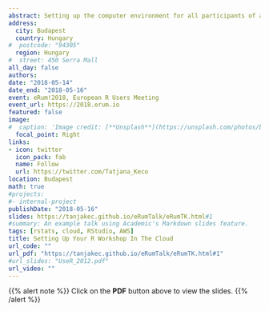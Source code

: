 ```yaml
---
abstract: Setting up the computer environment for all participants of an R workshop can be a daunting and exasperating task. Installing and setting up the softwares and obtaining necessary files could give a confusing tone right at the beginning of the workshop before you have even started with the programme delivery. Not messing up with setup and being able to start using R in the same fashion as other people in the group is desirable not just to the workshop participants, but to the instructor. There are a few options available for setting up RStudio in a browser. Using RStudio Server enables you to setup working environment tailored to your specific audience. It helps by removing any frustrations for the participants caused by downloads of the required files and installations from other workshop activities that you really want them to focus on. Setting up RStudio Server on Amazon Web Service (ASW), called an EC2 (Elastic Compute Cloud) instance, is not difficult. You can customise the working environment to meet your needs by installing globally required packages, adding the data and the script files you want participants to have available when running RStudio in their browsers. Another alternative that has become recently available is RStudio Cloud. Although RStudio Cloud is an alpha version and it is still under development you could already do pretty much everything you are able by setting up your own RStudio Server. This talk will illustrate the possibilities and benefits of using RStudio in a browser that could provide a great environment for teaching and learning data science with R.
address:
  city: Budapest
  country: Hungary
#  postcode: "94305"
  region: Hungary
#  street: 450 Serra Mall
all_day: false
authors: 
date: "2018-05-14"
date_end: "2018-05-16"
event: eRum!2018, European R Users Meeting
event_url: https://2018.erum.io
featured: false
image:
#  caption: 'Image credit: [**Unsplash**](https://unsplash.com/photos/bzdhc5b3Bxs)'
  focal_point: Right
links:
- icon: twitter
  icon_pack: fab
  name: Follow
  url: https://twitter.com/Tatjana_Keco
location: Budapest
math: true
#projects:
#- internal-project
publishDate: "2018-05-16"
slides: https://tanjakec.github.io/eRumTalk/eRumTK.html#1
#summary: An example talk using Academic's Markdown slides feature.
tags: [rstats, cloud, RStudio, AWS]
title: Setting Up Your R Workshop In The Cloud
url_code: ""
url_pdf: "https://tanjakec.github.io/eRumTalk/eRumTK.html#1"
#url_slides: "UseR_2012.pdf"
url_video: ""
---
```


{{% alert note %}}
Click on the **PDF** button above to view the slides.
{{% /alert %}}


